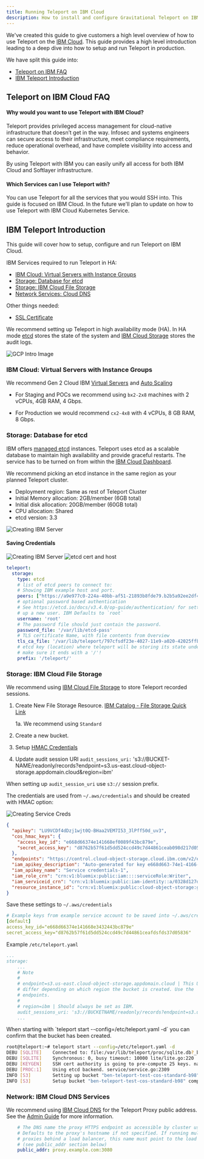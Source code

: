 ```yaml
---
title: Running Teleport on IBM Cloud
description: How to install and configure Gravitational Teleport on IBM cloud for SSH and Kubernetes access.
---
```


We've created this guide to give customers a high level overview of how to use Teleport
on the [IBM Cloud](https://www.ibm.com/cloud). This guide provides a high level
introduction leading to a deep dive into how to setup and run Teleport in production.

We have split this guide into:

- [Teleport on IBM FAQ](#teleport-on-ibm-cloud-faq)
- [IBM Teleport Introduction](#ibm-teleport-introduction)

## Teleport on IBM Cloud FAQ

#### Why would you want to use Teleport with IBM Cloud?
Teleport provides privileged access management for cloud-native infrastructure that
doesn’t get in the way. Infosec and systems engineers can secure access to their
infrastructure, meet compliance requirements, reduce operational overhead, and have
complete visibility into access and behavior.

By using Teleport with IBM you can easily unify all access for both IBM Cloud and
Softlayer infrastructure.

#### Which Services can I use Teleport with?

You can use Teleport for all the services that you would SSH into. This guide is
focused on IBM Cloud. In the future we'll plan to update on how to use Teleport
with IBM Cloud Kubernetes Service.

## IBM Teleport Introduction

This guide will cover how to setup, configure and run Teleport on IBM Cloud.

IBM Services required to run Teleport in HA:

 - [IBM Cloud: Virtual Servers with Instance Groups](#ibm-cloud-virtual-servers-with-instance-groups)
 - [Storage: Database for etcd](#storage-database-for-etcd)
 - [Storage: IBM Cloud File Storage](#storage-ibm-cloud-file-storage)
 - [Network Services: Cloud DNS](#network-ibm-cloud-dns-services)

Other things needed:

 - [SSL Certificate](https://www.ibm.com/cloud/ssl-certificates)

We recommend setting up Teleport in high availability mode (HA). In HA mode [etcd](https://etcd.io/)
stores the state of the system and [IBM Cloud Storage](https://www.ibm.com/cloud/storage)
stores the audit logs.

![GCP Intro Image](../img/IBM/IBM_HA.svg)

### IBM Cloud: Virtual Servers with Instance Groups

We recommend Gen 2 Cloud IBM [Virtual Servers](https://www.ibm.com/cloud/virtual-servers) and [Auto Scaling](https://www.ibm.com/cloud/auto-scaling)

  - For Staging and POCs we recommend using `bx2-2x8` machines with 2 vCPUs, 4GB RAM, 4 Gbps.

  - For Production we would recommend `cx2-4x8` with 4 vCPUs, 8 GB RAM, 8 Gbps.

### Storage: Database for etcd

IBM offers [managed etcd](https://www.ibm.com/cloud/databases-for-etcd) instances.
Teleport uses etcd as a scalable database to maintain high availability and provide
graceful restarts. The service has to be turned on from within the [IBM Cloud Dashboard](https://cloud.ibm.com/catalog/services/databases-for-etcd).

We recommend picking an etcd instance in the same region as your planned Teleport
cluster.

- Deployment region: Same as rest of Teleport Cluster
- Initial Memory allocation: 2GB/member (6GB total)
- Initial disk allocation: 20GB/member (60GB total)
- CPU allocation: Shared
- etcd version: 3.3

![Creating IBM Server](../img/IBM/cloud.ibm.com_catalog_services_databases-for-etcd.png)

#### Saving Credentials

![Creating IBM Server](../img/IBM/etcd-pass.png)
![etcd cert and host](../img/IBM/etcd-cert-and-host.png)


```yaml
teleport:
  storage:
    type: etcd
    # list of etcd peers to connect to:
    # Showing IBM example host and port.
    peers: ["https://a9e977c0-224a-40bb-af51-21893b8fde79.b2b5a92ee2df47d58bad0fa448c15585.databases.appdomain.cloud:30359"]
    # optional password based authentication
    # See https://etcd.io/docs/v3.4.0/op-guide/authentication/ for setting
    # up a new user. IBM Defaults to `root`
    username: 'root'
    # The password file should just contain the password.
    password_file: '/var/lib/etcd-pass'
    # TLS certificate Name, with file contents from Overview
    tls_ca_file: '/var/lib/teleport/797cfsdf23e-4027-11e9-a020-42025ffb08c8.pem'
    # etcd key (location) where teleport will be storing its state under.
    # make sure it ends with a '/'!
    prefix: '/teleport/'
```

### Storage: IBM Cloud File Storage
We recommend using [IBM Cloud File Storage](https://www.ibm.com/cloud/file-storage) to store Teleport recorded sessions.

1. Create New File Storage Resource. [IBM Catalog - File Storage Quick Link](https://cloud.ibm.com/catalog/infrastructure/file-storage)

    1a. We recommend using `Standard`

2. Create a new bucket.
3. Setup [HMAC Credentials](https://cloud.ibm.com/docs/cloud-object-storage?topic=cloud-object-storage-uhc-hmac-credentials-main)
4. Update audit session URI `audit_sessions_uri:` 's3://BUCKET-NAME/readonly/records?endpoint=s3.us-east.cloud-object-storage.appdomain.cloud&region=ibm'

When setting up `audit_session_uri` use `s3://` session prefix.

The credentials are used from `~/.aws/credentials` and should be created with HMAC option:

![Creating Service Creds](../img/IBM/cloud.ibm.com_object-store-service-creds.png)

```json
{
  "apikey": "LU9VCDf4dDzj1wjt0Q-BHaa2VEM7I53_3lPff50d_uv3",
  "cos_hmac_keys": {
    "access_key_id": "e668d66374e141668ef0089f43bc879e",
    "secret_access_key": "d8762b57f61d5dd524ccd49c7d44861ceab098d217d05836"
  },
  "endpoints": "https://control.cloud-object-storage.cloud.ibm.com/v2/endpoints",
  "iam_apikey_description": "Auto-generated for key e668d663-74e1-4166-8ef0-089f43bc879e",
  "iam_apikey_name": "Service credentials-1",
  "iam_role_crn": "crn:v1:bluemix:public:iam::::serviceRole:Writer",
  "iam_serviceid_crn": "crn:v1:bluemix:public:iam-identity::a/0328d127d04047548c9d4bedcd24b85e::serviceid:ServiceId-c7ee0ee9-ea74-467f-a49e-ef60f6b27a71",
  "resource_instance_id": "crn:v1:bluemix:public:cloud-object-storage:global:a/0328d127d04047548c9d4bedcd24b85e:32049c3c-207e-4731-8b8a-53bf3b4844e7::"
}
```

Save these settings to `~/.aws/credentials`

```yaml
# Example keys from example service account to be saved into ~/.aws/credentials
[default]
access_key_id="e668d66374e141668e3432443bc879e"
secret_access_key="d8762b57f61d5dd524ccd49c7d44861ceafdsfds37d05836"
```

Example `/etc/teleport.yaml`
```yaml
...
storage:
    ...
    # Note
    #
    # endpoint=s3.us-east.cloud-object-storage.appdomain.cloud | This URL will
    # differ depending on which region the bucket is created. Use the  public
    # endpoints.
    #
    # region=ibm | Should always be set as IBM.
    audit_sessions_uri: 's3://BUCKETNAME/readonly/records?endpoint=s3.us-east.cloud-object-storage.appdomain.cloud&region=ibm'
    ...
```

<Admonition type="tip">
When starting with `teleport start --config=/etc/teleport.yaml -d` you can confirm that the
bucket has been created.
</Admonition>

```bash
root@teleport:~# teleport start --config=/etc/teleport.yaml -d
DEBU [SQLITE]    Connected to: file:/var/lib/teleport/proc/sqlite.db?_busy_timeout=10000&_sync=OFF, poll stream period: 1s lite/lite.go:173
DEBU [SQLITE]    Synchronous: 0, busy timeout: 10000 lite/lite.go:220
DEBU [KEYGEN]    SSH cert authority is going to pre-compute 25 keys. native/native.go:104
DEBU [PROC:1]    Using etcd backend. service/service.go:2309
INFO [S3]        Setting up bucket "ben-teleport-test-cos-standard-b98", sessions path "/readonly/records" in region "ibm". s3sessions/s3handler.go:143
INFO [S3]        Setup bucket "ben-teleport-test-cos-standard-b98" completed. duration:356.958618ms s3sessions/s3handler.go:147
```

### Network: IBM Cloud DNS Services

We recommend using [IBM Cloud DNS](https://cloud.ibm.com/catalog/services/dns-services) for
the Teleport Proxy public address.  See the [Admin Guide](admin-guide.mdx) for more
information.

```yaml
    # The DNS name the proxy HTTPS endpoint as accessible by cluster users.
    # Defaults to the proxy's hostname if not specified. If running multiple
    # proxies behind a load balancer, this name must point to the load balancer
    # (see public_addr section below)
    public_addr: proxy.example.com:3080
```
